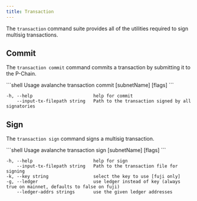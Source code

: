 ```yaml
---
title: Transaction
---
```


The `transaction` command suite provides all of the utilities required to sign multisig transactions.

## Commit

The `transaction commit` command commits a transaction by submitting it to the P-Chain.

<CodeGroup>
```shell Usage
avalanche transaction commit [subnetName] [flags]
```

```shell Flags
-h, --help                       help for commit
    --input-tx-filepath string   Path to the transaction signed by all signatories
```
</CodeGroup>

## Sign

The `transaction sign` command signs a multisig transaction.

<CodeGroup>
```shell Usage
avalanche transaction sign [subnetName] [flags]
```

```shell Flags
-h, --help                       help for sign
    --input-tx-filepath string   Path to the transaction file for signing
-k, --key string                 select the key to use [fuji only]
-g, --ledger                     use ledger instead of key (always true on mainnet, defaults to false on fuji)
    --ledger-addrs strings       use the given ledger addresses
```
</CodeGroup>